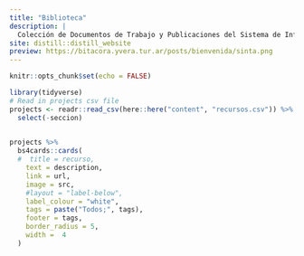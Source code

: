 ```yaml
---
title: "Biblioteca"
description: |
  Colección de Documentos de Trabajo y Publicaciones del Sistema de Información Turística de la Argentina (SINTA)
site: distill::distill_website
preview: https://bitacora.yvera.tur.ar/posts/bienvenida/sinta.png
---
```



<!-- Remove margin under images -->
<style>
d-article img {
  margin-bottom: 0px;
}

.btn-primary {
    background-color: #74a08a;
    color: #FFFFFF;
    padding: 3px 5px 3px 5px;
    margin: 2px 2px 2px 2px;
    border-radius: 5px; /* Rounded edges */
    border: 0px;
}

.btn-primary:hover {
    background-color: #8a74a0;
    color: #FFFFFF;
}
</style>

```r
knitr::opts_chunk$set(echo = FALSE)

library(tidyverse)
# Read in projects csv file 
projects <- readr::read_csv(here::here("content", "recursos.csv")) %>%
  select(-seccion)
  
```



```r
projects %>% 
  bs4cards::cards(
  #  title = recurso,
    text = description,
    link = url,
    image = src,
    #layout = "label-below",
    label_colour = "white",
    tags = paste("Todos;", tags),
    footer = tags,
    border_radius = 5, 
    width =  4
  )


```

